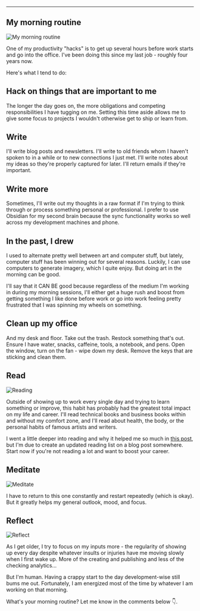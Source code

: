 



 




--- 

## My morning routine 

<Image src="https://zackproser.b-cdn.net/images/morning-routine.webp" alt="My morning routine" width={800} height={600}/>

One of my productivity "hacks" is to get up several hours before work starts and go into the office. I've been doing this since my last job - roughly four years now. 

Here's what I tend to do: 

## Hack on things that are important to me

The longer the day goes on, the more obligations and competing responsibilities I have tugging on me. 
Setting this time aside allows me to give some focus to projects I wouldn't otherwise get to ship or learn from.

## Write 

I'll write blog posts and newsletters. I'll write to old friends whom I haven't spoken to in a while or to new connections I just met. I'll write notes about my ideas so they're properly captured for later. I'll return emails if they're important.

## Write more 

Sometimes, I'll write out my thoughts in a raw format if I'm trying to think through or process something personal or professional. I prefer to use Obsidian for my second brain because the sync functionality works so well across my development machines and phone.

## In the past, I drew

I used to alternate pretty well between art and computer stuff, but lately, computer stuff has been winning out for several reasons. Luckily, I can use computers to generate imagery, which I quite enjoy. But doing art in the morning can be good.

I'll say that it CAN BE good because regardless of the medium I'm working in during my morning sessions, I'll either get a huge rush and boost from getting something I like done before work or go into work feeling pretty frustrated that I was spinning my wheels on something.


## Clean up my office

And my desk and floor. Take out the trash. Restock something that's out. Ensure I have water, snacks, caffeine, tools, a notebook, and pens. Open the window, turn on the fan - wipe down my desk. Remove the keys that are sticking and clean them. 

## Read

<Image src="https://zackproser.b-cdn.net/images/morning-routine-reading.webp" alt="Reading" width={800} height={600}/>

Outside of showing up to work every single day and trying to learn something or improve, this habit has probably had the greatest total impact on my life and career. I'll read technical books and business books within and without my comfort zone, and I'll read about health, the body, or the personal habits of famous artists and writers.

I went a little deeper into reading and why it helped me so much in [this post](/blog/why-ive-been-successful), but I'm due to create an updated reading list on a blog post somewhere. Start now if you're not reading a lot and want to boost your career. 

## Meditate

<Image src="https://zackproser.b-cdn.net/images/morning-routine-meditate.webp" alt="Meditate" width={800} height={600}/>

I have to return to this one constantly and restart repeatedly (which is okay). But it greatly helps my general outlook, mood, and focus.

## Reflect

<Image src="https://zackproser.b-cdn.net/images/morning-routine-reflect.webp" alt="Reflect" width={800} height={600}/>

As I get older, I try to focus on my inputs more - the regularity of showing up every day despite whatever insults or injuries have me moving slowly when I first wake up. More of the creating and publishing and less of the checking analytics...

But I'm human. Having a crappy start to the day development-wise still bums me out. Fortunately, I am energized most of the time by whatever I am working on that morning. 

What's your morning routine? Let me know in the comments below 👇.

